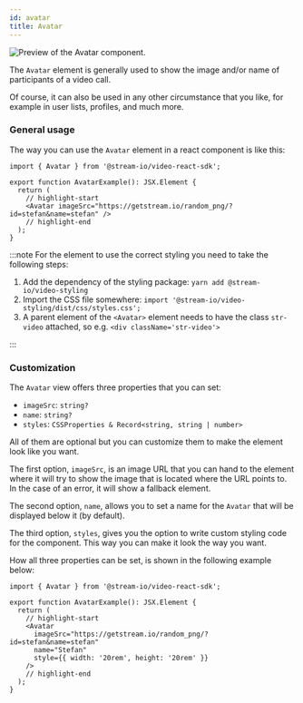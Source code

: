```yaml
---
id: avatar
title: Avatar
---
```


![Preview of the Avatar component.](../../assets/03-ui/avatar-preview.jpg)

The `Avatar` element is generally used to show the image and/or name of participants of a video call.

Of course, it can also be used in any other circumstance that you like, for example in user lists, profiles, and much more.

### General usage

The way you can use the `Avatar` element in a react component is like this:

```tsx
import { Avatar } from '@stream-io/video-react-sdk';

export function AvatarExample(): JSX.Element {
  return (
    // highlight-start
    <Avatar imageSrc="https://getstream.io/random_png/?id=stefan&name=stefan" />
    // highlight-end
  );
}
```

:::note
For the element to use the correct styling you need to take the following steps:

1. Add the dependency of the styling package: `yarn add @stream-io/video-styling`
2. Import the CSS file somewhere: `import '@stream-io/video-styling/dist/css/styles.css';`
3. A parent element of the `<Avatar>` element needs to have the class `str-video` attached, so e.g. `<div className='str-video'>`

:::

### Customization

The `Avatar` view offers three properties that you can set:

- `imageSrc`: `string?`
- `name`: `string?`
- `styles`: `CSSProperties & Record<string, string | number>`

All of them are optional but you can customize them to make the element look like you want.

The first option, `imageSrc`, is an image URL that you can hand to the element where it will try to show the image that is located where the URL points to.
In the case of an error, it will show a fallback element.

The second option, `name`, allows you to set a name for the `Avatar` that will be displayed below it (by default).

The third option, `styles`, gives you the option to write custom styling code for the component. This way you can make it look the way you want.

How all three properties can be set, is shown in the following example below:

```tsx
import { Avatar } from '@stream-io/video-react-sdk';

export function AvatarExample(): JSX.Element {
  return (
    // highlight-start
    <Avatar
      imageSrc="https://getstream.io/random_png/?id=stefan&name=stefan"
      name="Stefan"
      style={{ width: '20rem', height: '20rem' }}
    />
    // highlight-end
  );
}
```

